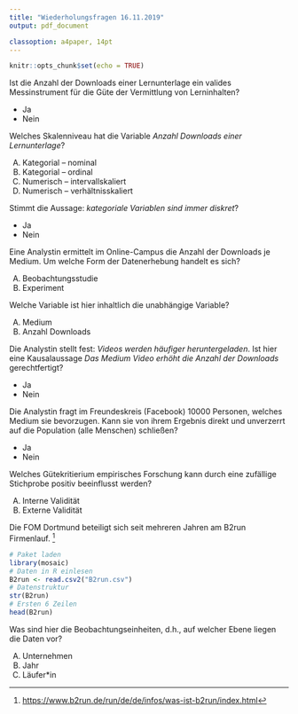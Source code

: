 ```yaml
---
title: "Wiederholungsfragen 16.11.2019"
output: pdf_document

classoption: a4paper, 14pt
---
```


```r
knitr::opts_chunk$set(echo = TRUE)
```



Ist die Anzahl der Downloads einer Lernunterlage ein valides Messinstrument für die Güte der Vermittlung von Lerninhalten?

- Ja
- Nein

\vspace{2cm}

Welches Skalenniveau hat die Variable *Anzahl Downloads einer Lernunterlage*?

A.  Kategorial – nominal
B.  Kategorial – ordinal
C.  Numerisch – intervallskaliert
D.  Numerisch – verhältnisskaliert


\vspace{2cm}

Stimmt die Aussage: *kategoriale Variablen sind immer diskret*?

- Ja
- Nein


\vspace{2cm}

Eine Analystin ermittelt im Online-Campus die Anzahl der Downloads je Medium. Um welche Form der Datenerhebung handelt es sich?

A.  Beobachtungsstudie
B.  Experiment

\vspace{2cm}

Welche Variable ist hier inhaltlich die unabhängige Variable?

A.	Medium 
B.	Anzahl Downloads 

\newpage

Die Analystin stellt fest: *Videos werden häufiger heruntergeladen*. Ist hier eine Kausalaussage *Das Medium Video erhöht die Anzahl der Downloads* gerechtfertigt?

-  Ja
-  Nein

\vspace{2cm}

Die Analystin fragt im Freundeskreis (Facebook) 10000 Personen, welches Medium sie bevorzugen. Kann sie von ihrem Ergebnis direkt und unverzerrt auf die Population (alle Menschen) schließen?

-  Ja
-  Nein

\vspace{2cm}

Welches Gütekritierium empirisches Forschung kann durch eine zufällige Stichprobe positiv beeinflusst werden?

A.  Interne Validität
B.  Externe Validität

\vspace{2cm}

Die FOM Dortmund beteiligt sich seit mehreren Jahren am B2run Firmenlauf. ^[[https://www.b2run.de/run/de/de/infos/was-ist-b2run/index.html](https://www.b2run.de/run/de/de/infos/was-ist-b2run/index.html)]
```r
# Paket laden
library(mosaic)
# Daten in R einlesen
B2run <- read.csv2("B2run.csv")
# Datenstruktur
str(B2run)
# Ersten 6 Zeilen
head(B2run)
```

Was sind hier die Beobachtungseinheiten, d.h., auf welcher Ebene liegen die Daten vor?

A.  Unternehmen
B.  Jahr
C.  Läufer\*in


